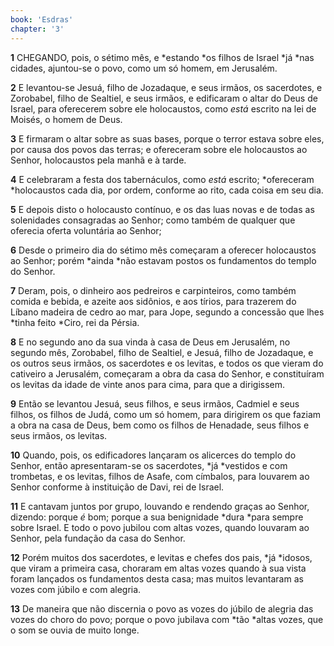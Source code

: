 ```yaml
---
book: 'Esdras'
chapter: '3'
---
```


**1** CHEGANDO, pois, o sétimo mês, e *estando *os filhos de Israel *já *nas cidades, ajuntou-se o povo, como um só homem, em Jerusalém.

**2** E levantou-se Jesuá, filho de Jozadaque, e seus irmãos, os sacerdotes, e Zorobabel, filho de Sealtiel, e seus irmãos, e edificaram o altar do Deus de Israel, para oferecerem sobre ele holocaustos, como _está_ escrito na lei de Moisés, o homem de Deus.

**3** E firmaram o altar sobre as suas bases, porque o terror estava sobre eles, por causa dos povos das terras; e ofereceram sobre ele holocaustos ao Senhor, holocaustos pela manhã e à tarde.

**4** E celebraram a festa dos tabernáculos, como _está_ escrito; *ofereceram *holocaustos cada dia, por ordem, conforme ao rito, cada coisa em seu dia.

**5** E depois disto o holocausto contínuo, e os das luas novas e de todas as solenidades consagradas ao Senhor; como também de qualquer que oferecia oferta voluntária ao Senhor;

**6** Desde o primeiro dia do sétimo mês começaram a oferecer holocaustos ao Senhor; porém *ainda *não estavam postos os fundamentos do templo do Senhor.

**7** Deram, pois, o dinheiro aos pedreiros e carpinteiros, como também comida e bebida, e azeite aos sidônios, e aos tírios, para trazerem do Líbano madeira de cedro ao mar, para Jope, segundo a concessão que lhes *tinha feito *Ciro, rei da Pérsia.

**8** E no segundo ano da sua vinda à casa de Deus em Jerusalém, no segundo mês, Zorobabel, filho de Sealtiel, e Jesuá, filho de Jozadaque, e os outros seus irmãos, os sacerdotes e os levitas, e todos os que vieram do cativeiro a Jerusalém, começaram a obra da casa do Senhor, e constituíram os levitas da idade de vinte anos para cima, para que a dirigissem.

**9** Então se levantou Jesuá, seus filhos, e seus irmãos, Cadmiel e seus filhos, os filhos de Judá, como um só homem, para dirigirem os que faziam a obra na casa de Deus, bem como os filhos de Henadade, seus filhos e seus irmãos, os levitas.

**10** Quando, pois, os edificadores lançaram os alicerces do templo do Senhor, então apresentaram-se os sacerdotes, *já *vestidos e com trombetas, e os levitas, filhos de Asafe, com címbalos, para louvarem ao Senhor conforme à instituição de Davi, rei de Israel.

**11** E cantavam juntos por grupo, louvando e rendendo graças ao Senhor, dizendo: porque _é_ bom; porque a sua benignidade *dura *para sempre sobre Israel. E todo o povo jubilou com altas vozes, quando louvaram ao Senhor, pela fundação da casa do Senhor.

**12** Porém muitos dos sacerdotes, e levitas e chefes dos pais, *já *idosos, que viram a primeira casa, choraram em altas vozes quando à sua vista foram lançados os fundamentos desta casa; mas muitos levantaram as vozes com júbilo e com alegria.

**13** De maneira que não discernia o povo as vozes do júbilo de alegria das vozes do choro do povo; porque o povo jubilava com *tão *altas vozes, que o som se ouvia de muito longe.

